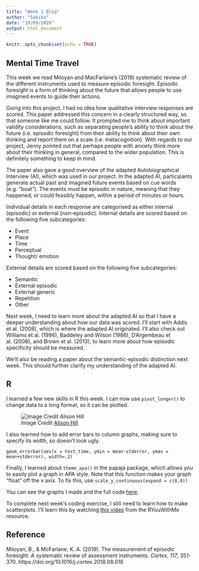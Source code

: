 ```yaml
---
title: "Week 1 Blog"
author: "Sakiko"
date: "19/09/2020"
output: html_document
---
```


```r
knitr::opts_chunk$set(echo = TRUE)
```

## Mental Time Travel 
This week we read Miloyan and MacFarlane's (2019) systematic review of the different instruments used to measure episodic foresight. Episodic foresight is a form of thinking about the future that allows people to use imagined events to guide their actions. 

Going into this project, I had no idea how qualitative interview responses are scored. This paper addressed this concern in a clearly structured way, so that someone like me could follow. It prompted me to think about important validity considerations, such as separating people's ability to think about the future (i.e. episodic foresight) from their ability to think about their own thinking and report them on a scale (i.e. metacognition). With regards to our project, Jenny pointed out that perhaps people with anxiety think more about their thinking in general, compared to the wider population. This is definitely something to keep in mind. 

The paper also gave a good overview of the adapted Autobiographical Interview (AI), which was used in our project. In the adapted AI, participants generate actual past and imagined future events based on cue words (e.g. "boat"). The events must be episodic in nature, meaning that they happened, or could feasibly happen, within a period of minutes or hours. 

Individual details in each response are categorised as either internal (episodic) or external (non-episodic). Internal details are scored based on the following five subcategories: 

- Event
- Place
- Time
- Perceptual
- Thought/ emotion

External details are scored based on the following five subcategories: 

- Semantic
- External episodic
- External generic
- Repetition
- Other 

Next week, I need to learn more about the adapted AI so that I have a deeper understanding about how our data was scored. I'll start with Addis et al. (2008), which is where the adapted AI originated. I'll also check out Williams et al. (1996), Baddeley and Wilson (1986), D'Argembeau et al. (2008), and Brown et al. (2013), to learn more about how episodic specificity should be measured. 

We'll also be reading a paper about the semantic-episodic distinction next week. This should further clarify my understanding of the adapted AI. 

## R 
I learned a few new skills in R this week. I can now use `pivot_longer()` to change data to a long format, so it can be plotted. 

![Image Credit [Alison Hill](https://twitter.com/apreshill)](https://rladiessydney.org/img/longer_arguments.png)

I also learned how to add error bars to column graphs, making sure to specify its width, so doesn't look ugly. 

`geom_errorbar(aes(x = test_time, ymin = mean-stderror, ymax = mean+stderror), width=.2)`

Finally, I learned about `theme_apa()` in the papaja package, which allows you to easily plot a graph in APA style. Note that this function makes your graph "float" off the x axis. To fix this, use `scale_y_continuous(expand = c(0,0))`

You can see the graphs I made and the full code [here](https://jenrichmond.github.io/sakiko_project/coding1.html). 

To complete next week's coding exercise, I still need to learn how to make scatterplots. I'll learn this by watching [this video](https://www.youtube.com/watch?v=Ouoinu4ScPs&feature=emb_logo&ab_channel=RLadiesSydney) from the RYouWithMe resource.

## Reference
Miloyan, B., & McFarlane, K. A. (2019). The measurement of episodic foresight: A systematic review of assessment instruments. *Cortex*, *117*, 351-370. https://doi.org/10.1016/j.cortex.2018.08.018
